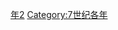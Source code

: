 {{Catnav|頁面分類|历史|歷史時代|年|7世纪各年}}

{{catmore}}
{{Commons category|622}}

[[Category:620年代|年2]]
[[Category:7世纪各年|Category:7世纪各年]]